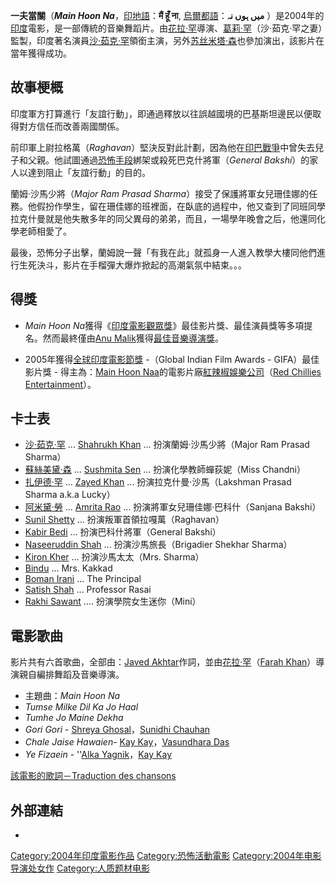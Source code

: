 {{Infobox_Film 
|name          = 一夫當關 <br /> Main Hoon Na
|image          = Main Hoon Na.jpg 
|caption        = 
| tw_name        = 寶萊塢之不可能的任務
| cn_name        = 一夫當關
|writer         = [[花拉·罕|花拉·罕]]<br />[[Farah_Khan|Farah Khan]]<br />[[Rajesh_Saathi|Rajesh Saathi]]<br />[[Abbas_Tyrewal|Abbas Tyrewal]] |
  starring       = [[Shahrukh_Khan|Shahrukh Khan]],<br />[[苏丝米塔·森|苏丝米塔·森]],<br />[[Zayed_Khan|Zayed Khan]],<br />[[安姆麗塔·拉奧|安姆麗塔·拉奧]] |
  director       = [[花拉·罕|花拉·罕]]<br />[[Farah_Khan|Farah Khan]] |
  producer       = [[葛莉·罕|葛莉·罕]]<br />[[Sanjiv_Chawla|Sanjiv Chawla]]<br />[[Ratan_Jain|Ratan Jain]]<br />[[Shahrukh_Khan|Shahrukh Khan]] |
  distributor    = [[Red_Chillies_Entertainment|紅辣椒]]<!-- [[Eros_Labs|Eros Labs]] -->|
  released   =   2004年4月30日 |
  runtime        = 179分鐘|
  language = [[印度語|印度語]] / [[烏爾都語|烏爾都語]] | 
  music          = [[Javed_Akhtar|Javed Akhtar]]<br />[[Anu_Malik|Anu Malik]]; |
  awards         = |
  budget         = |
|imdb_id        = 0347473 
}}
'''一夫當關'''（'''''Main Hoon Na'''''，[[印地語|印地語]]：'''मैं हूँ ना''', [[烏爾都語|烏爾都語]]：'''میں ہوں نہ''' ）是2004年的[[印度|印度]]電影，是一部傳統的音樂舞蹈片。由[[花拉·罕|花拉·罕]]導演、[[葛莉·罕|葛莉·罕]]（沙·茹克·罕之妻）監製，印度著名演員[[沙·茹克·罕|沙·茹克·罕]]領銜主演，另外[[苏丝米塔·森|苏丝米塔·森]]也參加演出，該影片在當年獲得成功。

== 故事梗概 ==
印度軍方打算進行「友誼行動」，即通過釋放以往誤越國境的巴基斯坦邊民以便取得對方信任而改善兩國關係。

前印軍上尉拉格萬（''Raghavan''）堅決反對此計劃，因為他在[[印巴戰爭|印巴戰爭]]中曾失去兒子和父親。他試圖通過[[恐怖|恐怖手段]]綁架或殺死巴克什將軍（''General Bakshi''）的家人以達到阻止「友誼行動」的目的。

蘭姆·沙馬少將（''Major Ram Prasad Sharma''）接受了保護將軍女兒珊佳娜的任務。他假扮作學生，留在珊佳娜的班裡面，在臥底的過程中，他又查到了同班同學拉克什曼就是他失散多年的同父異母的弟弟，而且，一場學年晚會之后，他還同化學老師相愛了。

最後，恐怖分子出擊，蘭姆說一聲「有我在此」就孤身一人進入教學大樓同他們進行生死決斗，影片在手榴彈大爆炸掀起的高潮氣氛中結束。。。

== 得獎 ==
* ''Main Hoon Na''獲得《[[印度電影觀眾獎|印度電影觀眾獎]]》最佳影片獎、最佳演員獎等多項提名。然而最終僅由[[Anu_Malik|Anu Malik]]獲得[[印度電影觀眾－最佳音樂導演獎|最佳音樂導演獎]]。<!--[[Filmfare_Award|Filmfare Award]]s, among them ''Best Actor'', ''Best Comedian'', ''Best Supporting Actress'', ''Best Supporting Actor'', ''Best Director'', ''Best Villain'' and ''Best Film'', but ultimately, it only won one award: ''[[Filmfare_Best_Music_Director_Award|Filmfare Best Music Director Award]]'' for [[Anu_Malik|Anu Malik]].-->
 
*2005年獲得[[全球印度電影節獎|全球印度電影節獎]] -（Global Indian Film Awards - GIFA）最佳影片獎 - 得主為：[[Main_Hoon_Naa|Main Hoon Naa]]的電影片廠[[紅辣椒娛樂公司|紅辣椒娛樂公司]]（[[Red_Chillies_Entertainment|Red Chillies Entertainment]]）。

== 		卡士表 ==
* [[沙·茹克·罕|沙·茹克·罕]] ... [[Shahrukh_Khan|Shahrukh Khan]] ... 扮演蘭姆·沙馬少將（Major Ram Prasad Sharma）
* [[蘇絲美黛·森|蘇絲美黛·森]] ... [[Sushmita_Sen|Sushmita Sen]] ... 扮演化學教師蟬荻妮（Miss Chandni）
* [[扎伊德·罕|扎伊德·罕]] ... [[Zayed_Khan|Zayed Khan]] ... 扮演拉克什曼·沙馬（Lakshman Prasad Sharma a.k.a Lucky）
* [[阿米黛·勞|阿米黛·勞]] ... [[Amrita_Rao|Amrita Rao]] ... 扮演將軍女兒珊佳娜·巴科什（Sanjana Bakshi）
* [[Sunil_Shetty|Sunil Shetty]] ... 扮演叛軍首領拉嘎萬（Raghavan）
* [[Kabir_Bedi|Kabir Bedi]] ... 扮演巴科什將軍（General Bakshi）
* [[Naseeruddin_Shah|Naseeruddin Shah]] ... 扮演沙馬旅長（Brigadier Shekhar Sharma）
* [[Kiron_Kher|Kiron Kher]] ... 扮演沙馬太太（Mrs. Sharma）
* [[Bindu_(actress)|Bindu]] ... Mrs. Kakkad
* [[Boman_Irani|Boman Irani]] ... The Principal
* [[Satish_Shah|Satish Shah]] ... Professor Rasai
* [[Rakhi_Sawant|Rakhi Sawant]] .... 扮演學院女生迷你（Mini）
<!-- * [[Tabu_(actress)|Tabu]] ... Special Appearance -->

== 電影歌曲 ==
影片共有六首歌曲，全部由：[[Javed_Akhtar|Javed Akhtar]]作詞，並由[[花拉·罕|花拉·罕]]（[[花拉·罕|Farah Khan]]）導演親自編排舞蹈及音樂導演。
*主題曲：''Main Hoon Na '' 
* ''Tumse Milke Dil Ka Jo Haal''
* ''Tumhe Jo Maine Dekha''
* ''Gori Gori'' - [[Shreya_Ghosal|Shreya Ghosal]]，[[Sunidhi_Chauhan|Sunidhi Chauhan]]
* ''Chale Jaise Hawaien''- [[Kay_Kay|Kay Kay]]，[[Vasundhara_Das|Vasundhara Das]]
* ''Ye Fizaein'' - ''[[Alka_Yagnik|Alka Yagnik]]，[[Kay_Kay|Kay Kay]]
{{fr}} [https://web.archive.org/web/20071209194101/http://www.fantastikasia.net/bollywood-lyrics.php3?id_article=752&id_rubrique=26 該電影的歌詞－Traduction des chansons]

== 外部連結 ==
*{{imdb title|id=0347473|title=一夫當關╱有我在此╱寶萊塢的不可能任務（''Main Hoon Na''）}}

{{Authority control}}
{{DEFAULTSORT:Main Hoon Na}}
[[Category:2004年印度電影作品|Category:2004年印度電影作品]]
[[Category:恐怖活動電影|Category:恐怖活動電影]]
[[Category:2004年电影导演处女作|Category:2004年电影导演处女作]]
[[Category:人质题材电影|Category:人质题材电影]]